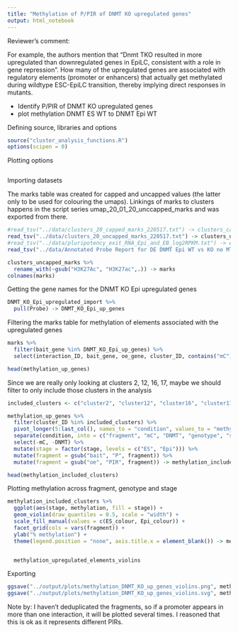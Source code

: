 ```yaml
---
title: "Methylation of P/PIR of DNMT KO upregulated genes"
output: html_notebook
---
```



Reviewer's comment:

For example, the authors mention that “Dnmt TKO resulted in more upregulated than downregulated genes in EpiLC, consistent with a role in gene repression”. How many of the upregulated genes are associated with regulatory elements (promoter or enhancers) that actually get methylated during wildtype ESC-EpiLC transition, thereby implying direct responses in mutants. 

- Identify P/PIR of DNMT KO upregulated genes
- plot methylation DNMT ES WT to DNMT Epi WT

Defining source, libraries and options

```r
source("cluster_analysis_functions.R")
options(scipen = 0)
```
Plotting options

```r

```


Importing datasets

The marks table was created for capped and uncapped values (the latter only to be used for colouring the umaps).
Linkings of marks to clusters happens in the script series umap_20_01_20_unccapped_marks and was exported from there.

```r
#read_tsv("../data/clusters_20_capped_marks_220517.txt") -> clusters_capped_marks
read_tsv("../data/clusters_20_uncapped_marks_220517.txt") -> clusters_uncapped_marks
#read_tsv("../data/pluripotency_exit_RNA_Epi_and_EB_log2RPKM.txt") -> expression_import
read_tsv("../data/Annotated Probe Report for DE DNMT Epi WT vs KO no MTC.txt") -> DNMT_KO_Epi_upregulated_import
```

```r
clusters_uncapped_marks %>% 
  rename_with(~gsub("H3K27Ac", "H3K27ac",.)) -> marks
colnames(marks)
```
Getting the gene names for the DNMT KO Epi upregulated genes

```r
DNMT_KO_Epi_upregulated_import %>% 
  pull(Probe) -> DNMT_KO_Epi_up_genes
```

Filtering the marks table for methylation of elements associated with the upregulated genes

```r
marks %>% 
  filter(bait_gene %in% DNMT_KO_Epi_up_genes) %>% 
  select(interaction_ID, bait_gene, oe_gene, cluster_ID, contains("mC"), -contains("hmC"), -contains("TET")) -> methylation_up_genes

head(methylation_up_genes)
```
Since we are really only looking at clusters 2, 12, 16, 17, maybe we should filter to only include those clusters in the analysis

```r
included_clusters <- c("cluster2", "cluster12", "cluster16", "cluster17")

methylation_up_genes %>% 
  filter(cluster_ID %in% included_clusters) %>% 
  pivot_longer(5:last_col(), names_to = "condition", values_to = "methylation") %>% 
  separate(condition, into = c("fragment", "mC", "DNMT", "genotype", "stage")) %>% 
  select(-mC, -DNMT) %>% 
  mutate(stage = factor(stage, levels = c("ES", "Epi"))) %>% 
  mutate(fragment = gsub("bait", "P", fragment)) %>% 
  mutate(fragment = gsub("oe", "PIR", fragment)) -> methylation_included_clusters

head(methylation_included_clusters)
```

Plotting methylation across fragment, genotype and stage

```r
methylation_included_clusters %>% 
  ggplot(aes(stage, methylation, fill = stage)) + 
  geom_violin(draw_quantiles = 0.5, scale = "width") +
  scale_fill_manual(values = c(ES_colour, Epi_colour)) +
  facet_grid(cols = vars(fragment)) +
  ylab("% methylation") +
  theme(legend.position = "none", axis.title.x = element_blank()) -> methylation_upregulated_elements_violins


  methylation_upregulated_elements_violins
```

Exporting

```r
ggsave("../output/plots/methylation_DNMT_KO_up_genes_violins.png", methylation_upregulated_elements_violins, width = 4, height = 3)
ggsave("../output/plots/methylation_DNMT_KO_up_genes_violins.svg", methylation_upregulated_elements_violins, width = 4, height = 3)
```


Note by: I haven't deduplicated the fragments, so if a promoter appears in more than one interaction, it will be plotted several times. I reasoned that this is ok as it represents different PIRs.
